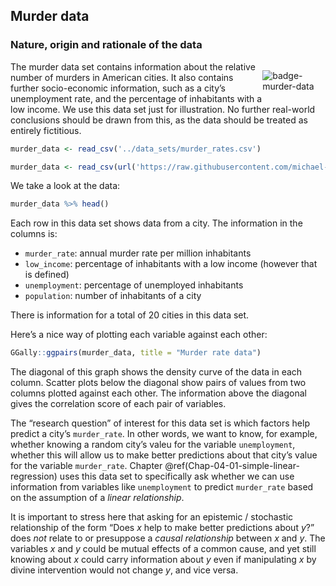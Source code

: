 
## Murder data {#app-93-data-sets-murder-data}

### Nature, origin and rationale of the data

<div style = "float:right; width:20%;">
<img src="visuals/badge-murder-data.png" alt="badge-murder-data">  
</div>  

The murder data set contains information about the relative number of murders in American cities.
It also contains further socio-economic information, such as a city's unemployment rate, and the percentage of inhabitants with a low income.
We use this data set just for illustration.
No further real-world conclusions should be drawn from this, as the data should be treated as entirely fictitious. 

```r
murder_data <- read_csv('../data_sets/murder_rates.csv')
```

```r
murder_data <- read_csv(url('https://raw.githubusercontent.com/michael-franke/intro-data-analysis/master/data_sets/murder_rates.csv'))
```

We take a look at the data:

```r
murder_data %>% head()
```

Each row in this data set shows data from a city. The information in the columns is:

- `murder_rate`: annual murder rate per million inhabitants
- `low_income`: percentage of inhabitants with a low income (however that is defined)
- `unemployment`: percentage of unemployed inhabitants
- `population`: number of inhabitants of a city

There is information for a total of 20 cities in this data set.

Here's a nice way of plotting each variable against each other:

```r
GGally::ggpairs(murder_data, title = "Murder rate data")
```

The diagonal of this graph shows the density curve of the data in each column. Scatter plots below the diagonal show pairs of values from two columns plotted against each other. The information above the diagonal gives the correlation score of each pair of variables.

The "research question" of interest for this data set is which factors help predict a city's `murder_rate`.
In other words, we want to know, for example, whether knowing a random city's valeu for the variable `unemployment`, whether this will allow us to make better predictions about that city's value for the variable `murder_rate`.
Chapter \@ref(Chap-04-01-simple-linear-regression) uses this data set to specifically ask whether we can use information from variables like `unemployment` to predict `murder_rate` based on the assumption of a *linear relationship*.

It is important to stress here that asking for an epistemic / stochastic relationship of the form "Does $x$ help to make better predictions about $y$?" does *not* relate to or presuppose a *causal relationship* between $x$ and $y$.
The variables $x$ and $y$ could be mutual effects of a common cause, and yet still knowing about $x$ could carry information about $y$ even if manipulating $x$ by divine intervention would not change $y$, and vice versa.

